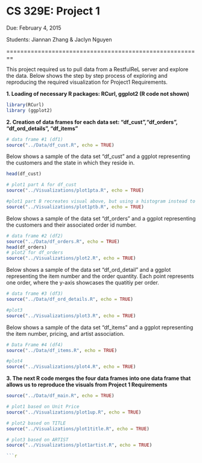 # __CS 329E: Project 1__

Due: February 4, 2015

Students: Jiannan Zhang & Jaclyn Nguyen

========================================================

This project required us to pull data from a RestfulReL server and explore the data. Below shows the step by step process of exploring and reproducing the required visualization for Project1 Requirements.


__1. Loading of necessary R packages: RCurl, ggplot2 (R code not shown)__

```r
library(RCurl)
library (ggplot2)
```

__2. Creation of data frames for each data set: "df_cust","df_orders", "df_ord_details", "df_items"__

```r
# data frame #1 (df1)
source("../Data/df_cust.R", echo = TRUE)
```
Below shows a sample of the data set "df_cust" and a ggplot representing
the customers and the state in which they reside in.

```r
head(df_cust)

# plot1 part A for df_cust
source("../Visualizations/plot1pta.R", echo = TRUE)

#plot1 part B recreates visual above, but using a histogram instead to repsent the data
source("../Visualizations/plot1ptb.R", echo = TRUE)
```

Below shows a sample of the data set "df_orders" and a ggplot representing
the customers and their associated order id number.
```r
# data frame #2 (df2)
source("../Data/df_orders.R", echo = TRUE)
head(df_orders)
# plot2 for df_orders
source("../Visualizations/plot2.R", echo = TRUE)
```

Below shows a sample of the data set "df_ord_detail" and a ggplot representing the item number and the order quantity. Each point represents one order, where the y-axis showcases the quatitiy per order.
```r
# data frame #3 (df3)
source("../Data/df_ord_details.R", echo = TRUE)

#plot3
source("../Visualizations/plot3.R", echo = TRUE)

```

Below shows a sample of the data set "df_items" and a ggplot representing
the item number, pricing, and artist association.
```r
# Data Frame #4 (df4)
source("../Data/df_items.R", echo = TRUE)

#plot4
source("../Visualizations/plot4.R", echo = TRUE)
```

__3. The next R code merges the four data frames into one data frame that allows us to reproduce the visuals from Project 1 Requirements__
```r
source("../Data/df_main.R", echo = TRUE)

# plot1 based on Unit Price
source("../Visualizations/plot1up.R", echo = TRUE)

# plot2 based on TITLE
source("../Visualizations/plot1title.R", echo = TRUE)

# plot3 based on ARTIST
source("../Visualizations/plot1artist.R", echo = TRUE)

```r
```

